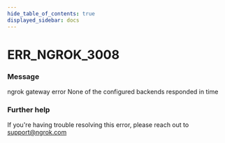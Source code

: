 ```yaml
---
hide_table_of_contents: true
displayed_sidebar: docs
---
```



# ERR_NGROK_3008

### Message
ngrok gateway error
None of the configured backends responded in time

<ErrorDetails error='err_ngrok_3008' />


### Further help
If you're having trouble resolving this error, please reach out to [support@ngrok.com](mailto:support@ngrok.com?subject=Help%20with%20ERR_NGROK_3008)

